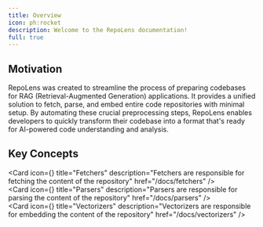 ```yaml
---
title: Overview
icon: ph:rocket
description: Welcome to the RepoLens documentation!
full: true
---
```


## Motivation

RepoLens was created to streamline the process of preparing codebases for RAG (Retrieval-Augmented Generation) applications. It provides a unified solution to fetch, parse, and embed entire code repositories with minimal setup. By automating these crucial preprocessing steps, RepoLens enables developers to quickly transform their codebase into a format that's ready for AI-powered code understanding and analysis.

## Key Concepts

<Card
  icon={<Icon icon="ph:download" className="text-rose-500" />}
  title="Fetchers"
  description="Fetchers are responsible for fetching the content of the repository"
  href="/docs/fetchers"
/>
<br />
<Card
  icon={<Icon icon="ph:code" className="text-amber-500" />}
  title="Parsers"
  description="Parsers are responsible for parsing the content of the repository"
  href="/docs/parsers"
/>
<br />
<Card
  icon={<Icon icon="ph:sparkle" className="text-emerald-500" />}
  title="Vectorizers"
  description="Vectorizers are responsible for embedding the content of the repository"
  href="/docs/vectorizers"
/>
